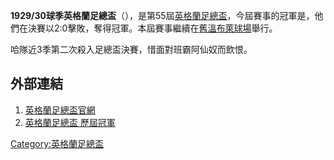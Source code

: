 '''1929/30球季英格蘭足總盃'''（{{lang-en|FA Cup}}），是第55屆[[英格蘭足總盃|英格蘭足總盃]]，今屆賽事的冠軍是{{fc|阿仙奴}}，他們在決賽以2:0擊敗{{fc|哈特斯菲爾德}}，奪得冠軍。本屆賽事繼續在[[舊溫布萊球場|舊溫布萊球場]]舉行。

哈隊近3季第二次殺入足總盃決賽，惜面對班霸阿仙奴而飲恨。

==外部連結==
#[http://www.thefa.com/thefacup 英格蘭足總盃官網]{{Webarchive|url=https://wayback.archive-it.org/all/20120424194609/http://www.thefa.com/TheFACup |date=2012-04-24 }}
#[http://www.worldfootball.net/winner/eng-fa-cup/ 英格蘭足總盃 歷屆冠軍]{{Wayback|url=http://www.worldfootball.net/winner/eng-fa-cup/ |date=20190102002248 }}

{{英格兰足总杯}}

[[Category:英格蘭足總盃|Category:英格蘭足總盃]]


{{soccer-stub}}